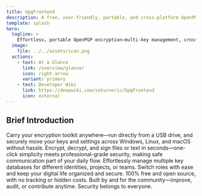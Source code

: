```yaml
---
title: GpgFrontend
description: A free, user-friendly, portable, and cross-platform OpenPGP encryption tool.
template: splash
hero:
  tagline: >
    Effortless, portable OpenPGP encryption—multi-key management, cross-platform freedom, and a sleek modern interface powered by GnuPG.
  image:
    file: ../../assets/icon.png
  actions:
    - text: At a Glance
      link: /overview/glance/
      icon: right-arrow
      variant: primary
    - text: Developer Wiki
      link: https://deepwiki.com/saturneric/GpgFrontend
      icon: external
---
```



## Brief Introduction

<CardGrid stagger>
  <Card title="Truly Portable" icon="laptop">
    Carry your encryption toolkit anywhere—run directly from a USB drive, and
    securely move your keys and settings across Windows, Linux, and macOS
    without hassle.
  </Card>
  <Card title="Instant Security" icon="rocket">
    Encrypt, decrypt, and sign files or text in seconds—one-click simplicity
    meets professional-grade security, making safe communication part of your
    daily flow.
  </Card>
  <Card title="Multi-Key Mastery" icon="seti:lock">
    Effortlessly manage multiple key databases for different identities,
    projects, or teams. Switch roles with ease and keep your digital life
    organized and secure.
  </Card>
  <Card title="Open & Free Forever" icon="open-book" invert>
    100% free and open source, with no tracking or hidden costs. Built by and
    for the community—improve, audit, or contribute anytime. Security belongs to
    everyone.
  </Card>
</CardGrid>
